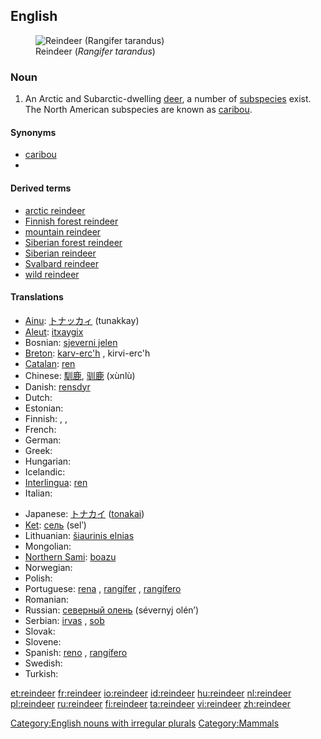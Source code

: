 {{wikipedia}}
==English==
[[Image:Nordamerikanisches Rentier.jpg|thumbnail|right|Reindeer (''Rangifer tarandus'')]]

===Noun===
{{en-noun|reindeer}}

# {{zoology}} An Arctic and Subarctic-dwelling [[deer]], a number of [[subspecies]] exist. The North American subspecies are known as [[caribou]].

====Synonyms====
* [[caribou]]
* {{spelink|Rangifer tarandus}}

====Derived terms====
* [[arctic reindeer]]
* [[Finnish forest reindeer]]
* [[mountain reindeer]]
* [[Siberian forest reindeer]]
* [[Siberian reindeer]]
* [[Svalbard reindeer]]
* [[wild reindeer]]

====Translations====
{{trans-top|an Arctic and Subarctic-dwelling deer}}
* [[Ainu]]: [[トナッカィ]] (tunakkay)
* [[Aleut]]: [[itxaygix]]
* Bosnian: [[sjeverni jelen]] {{m}}
* [[Breton]]: [[karv-erc'h]] {{m}}, kirvi-erc'h {{p}}
* [[Catalan]]: [[ren]] {{m}}
* Chinese: [[馴鹿]], [[驯鹿]] (xùnlù)
* Danish: [[rensdyr]]
* Dutch: {{t+|nl|rendier|n}}
* Estonian: {{t-|et|põhjapõder}}
* Finnish: {{t+|fi|peura}}, {{t+|fi|poro}}, {{t+|fi|karibu}}
* French: {{t+|fr|renne|m}}
* German: {{t+|de|Rentier|n}}
* Greek: {{t+|el|τάρανδος|m|tr=táranðos|sc=Grek}}
* Hungarian: {{t-|hu|rénszarvas}}
* Icelandic: {{t+|is|hreindýr|n}}
* [[Interlingua]]: [[ren]]
* Italian: {{t+|it|renna|f}}
{{trans-mid}}
* Japanese: [[トナカイ]] ([[tonakai]])
* [[Ket]]: [[сель]] (selʹ)
* Lithuanian: [[šiaurinis elnias]] {{m}}
* Mongolian: {{t-|mn|буга|tr=buga|sc=Cyrl|xs=Mongolian}}
* [[Northern Sami]]: [[boazu]]
* Norwegian: {{t+|no|reinsdyr|n}}
* Polish: {{t+|pl|renifer|m}}
* Portuguese: [[rena]] {{f}}, [[rangífer]] {{m}}, [[rangífero]] {{m}}
* Romanian: {{t+|ro|ren|m}}
* Russian: [[северный олень]] (sévernyj olén’) {{m}}
* Serbian: [[irvas]] {{m}}, [[sob]] {{m}}
* Slovak: {{t-|sk|sob|m}}
* Slovene: {{t+|sl|severni jelen|m}}
* Spanish: [[reno]] {{m}}, [[rangífero]] {{m}}
* Swedish: {{t+|sv|ren|c}}
* Turkish: {{t+|tr|Ren geyiği}}
{{trans-bottom}}

[[Category:English nouns with irregular plurals]]
[[Category:Mammals]]

[[et:reindeer]]
[[fr:reindeer]]
[[io:reindeer]]
[[id:reindeer]]
[[hu:reindeer]]
[[nl:reindeer]]
[[pl:reindeer]]
[[ru:reindeer]]
[[fi:reindeer]]
[[ta:reindeer]]
[[vi:reindeer]]
[[zh:reindeer]]